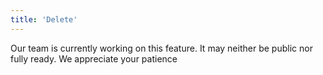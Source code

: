 ```yaml
---
title: 'Delete'
---
```

<Warning>
  Our team is currently working on this feature. It may neither be public nor fully ready. We appreciate your patience
</Warning>